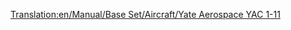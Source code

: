[[Translation:en/Manual/Base Set/Aircraft/Yate Aerospace YAC 1-11]]

{{en/Manual/Base Set/Aircraft/Aircraft|Name=Yate Aerospace YAC 1-11
|Image=[[File:en/Manual/Base Set/Aircraft/BritishAerospaceBAC1-11.png|Yate Aerospace YAC 1-11]]
|Cost=32.812 (65,624)
|Speed=947 kph (592 MPH)
|Annual=3.796 (7,592)
|Designed=1963
|Lifespan=22
|Capacity=95 passengers & 10 bags of mail
|Description=A smallish plane with low maintenance costs.
|Real-lifeWikilink=BAC One-Eleven
|Real-life=British Aerospace BAC 1-11
}}